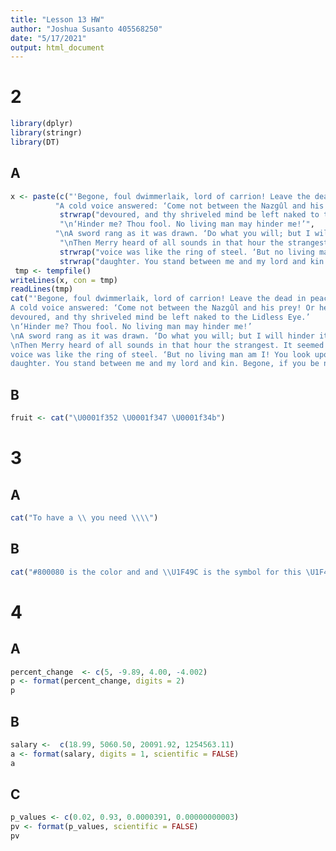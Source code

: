 ```yaml
---
title: "Lesson 13 HW"
author: "Joshua Susanto 405568250"
date: "5/17/2021"
output: html_document
---
```


# 2
```r
library(dplyr)
library(stringr)
library(DT)
```

## A
```r
x <- paste(c("'Begone, foul dwimmerlaik, lord of carrion! Leave the dead in peace!’\n" ,
          "A cold voice answered: ‘Come not between the Nazgûl and his prey! Or he will not slay thee in thy turn.","He will bear thee away to the houses of lamentation, beyond all darkness, where thy flesh shall be" ,
           strwrap("devoured, and thy shriveled mind be left naked to the Lidless Eye.’"),
           "\n‘Hinder me? Thou fool. No living man may hinder me!’",
          "\nA sword rang as it was drawn. ‘Do what you will; but I will hinder it, if I may.’",
           "\nThen Merry heard of all sounds in that hour the strangest. It seemed that Dernhelm laughed, and the clear", 
           strwrap("voice was like the ring of steel. ‘But no living man am I! You look upon a woman. Éowyn I am, Éomund’s"), 
           strwrap("daughter. You stand between me and my lord and kin. Begone, if you be not deathless! For living or dark undead, I will smite you if you touch him.’")))
 tmp <- tempfile()
writeLines(x, con = tmp)
readLines(tmp)   
cat("'Begone, foul dwimmerlaik, lord of carrion! Leave the dead in peace!’\n 
A cold voice answered: ‘Come not between the Nazgûl and his prey! Or he will not slay thee in thy turn.He will bear thee away to the houses of lamentation, beyond all darkness, where thy flesh shall be 
devoured, and thy shriveled mind be left naked to the Lidless Eye.’
\n‘Hinder me? Thou fool. No living man may hinder me!’
\nA sword rang as it was drawn. ‘Do what you will; but I will hinder it, if I may.’
\nThen Merry heard of all sounds in that hour the strangest. It seemed that Dernhelm laughed, and the clear
voice was like the ring of steel. ‘But no living man am I! You look upon a woman. Éowyn I am, Éomund’s
daughter. You stand between me and my lord and kin. Begone, if you be not deathless! For living or dark undead, I will smite you if you touch him.’")
```

## B
```r
fruit <- cat("\U0001f352 \U0001f347 \U0001f34b")
```


# 3

## A
```r
cat("To have a \\ you need \\\\")
```

## B
```r
cat("#800080 is the color and and \\U1F49C is the symbol for this \U1F49C emoji")
```


# 4

## A
```r
percent_change  <- c(5, -9.89, 4.00, -4.002)
p <- format(percent_change, digits = 2)
p
```

## B
```r
salary <-  c(18.99, 5060.50, 20091.92, 1254563.11)
a <- format(salary, digits = 1, scientific = FALSE)
a
```

## C
```r
p_values <- c(0.02, 0.93, 0.0000391, 0.00000000003)
pv <- format(p_values, scientific = FALSE)
pv
```

